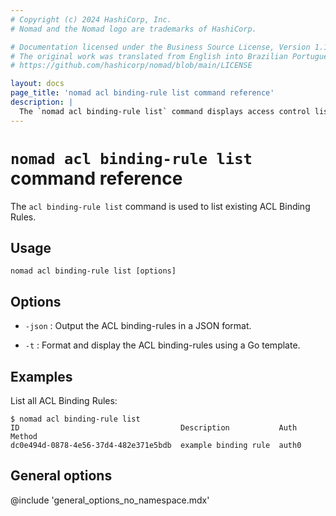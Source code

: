 ```yaml
---
# Copyright (c) 2024 HashiCorp, Inc.
# Nomad and the Nomad logo are trademarks of HashiCorp.

# Documentation licensed under the Business Source License, Version 1.1.
# The original work was translated from English into Brazilian Portuguese.
# https://github.com/hashicorp/nomad/blob/main/LICENSE

layout: docs
page_title: 'nomad acl binding-rule list command reference'
description: |
  The `nomad acl binding-rule list` command displays access control list (ACL) binding rules.
---
```


# `nomad acl binding-rule list` command reference

The `acl binding-rule list` command is used to list existing ACL Binding Rules.

## Usage

```plaintext
nomad acl binding-rule list [options]
```

## Options

- `-json` : Output the ACL binding-rules in a JSON format.

- `-t` : Format and display the ACL binding-rules using a Go template.

## Examples

List all ACL Binding Rules:

```shell-session
$ nomad acl binding-rule list
ID                                    Description           Auth Method
dc0e494d-0878-4e56-37d4-482e371e5bdb  example binding rule  auth0
```

## General options

@include 'general_options_no_namespace.mdx'
